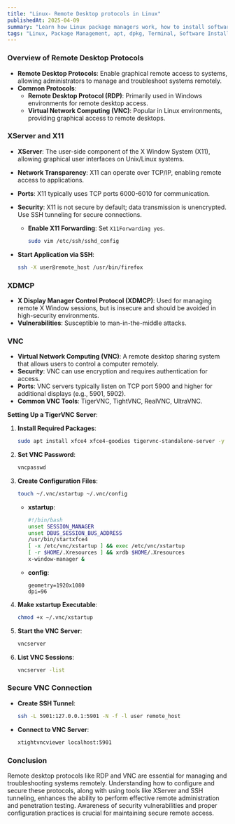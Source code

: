 ```yaml
---
title: "Linux- Remote Desktop protocols in Linux"
publishedAt: 2025-04-09
summary: "Learn how Linux package managers work, how to install software, and manage dependencies with apt, dpkg, and more."
tags: "Linux, Package Management, apt, dpkg, Terminal, Software Installation"
---
```



### Overview of Remote Desktop Protocols

- **Remote Desktop Protocols**: Enable graphical remote access to systems, allowing administrators to manage and troubleshoot systems remotely.
- **Common Protocols**:
    - **Remote Desktop Protocol (RDP)**: Primarily used in Windows environments for remote desktop access.
    - **Virtual Network Computing (VNC)**: Popular in Linux environments, providing graphical access to remote desktops.

### XServer and X11

- **XServer**: The user-side component of the X Window System (X11), allowing graphical user interfaces on Unix/Linux systems.
- **Network Transparency**: X11 can operate over TCP/IP, enabling remote access to applications.
- **Ports**: X11 typically uses TCP ports 6000-6010 for communication.
- **Security**: X11 is not secure by default; data transmission is unencrypted. Use SSH tunneling for secure connections.
    - **Enable X11 Forwarding**:
    Set `X11Forwarding yes`.
        
        ```bash
        sudo vim /etc/ssh/sshd_config
        
        ```
        
- **Start Application via SSH**:
    
    ```bash
    ssh -X user@remote_host /usr/bin/firefox
    
    ```
    

### XDMCP

- **X Display Manager Control Protocol (XDMCP)**: Used for managing remote X Window sessions, but is insecure and should be avoided in high-security environments.
- **Vulnerabilities**: Susceptible to man-in-the-middle attacks.

### VNC

- **Virtual Network Computing (VNC)**: A remote desktop sharing system that allows users to control a computer remotely.
- **Security**: VNC can use encryption and requires authentication for access.
- **Ports**: VNC servers typically listen on TCP port 5900 and higher for additional displays (e.g., 5901, 5902).
- **Common VNC Tools**: TigerVNC, TightVNC, RealVNC, UltraVNC.

**Setting Up a TigerVNC Server**:

1. **Install Required Packages**:
    
    ```bash
    sudo apt install xfce4 xfce4-goodies tigervnc-standalone-server -y
    
    ```
    
2. **Set VNC Password**:
    
    ```bash
    vncpasswd
    
    ```
    
3. **Create Configuration Files**:
    
    ```bash
    touch ~/.vnc/xstartup ~/.vnc/config
    
    ```
    
    - **xstartup**:
        
        ```bash
        #!/bin/bash
        unset SESSION_MANAGER
        unset DBUS_SESSION_BUS_ADDRESS
        /usr/bin/startxfce4
        [ -x /etc/vnc/xstartup ] && exec /etc/vnc/xstartup
        [ -r $HOME/.Xresources ] && xrdb $HOME/.Xresources
        x-window-manager &
        
        ```
        
    - **config**:
        
        ```
        geometry=1920x1080
        dpi=96
        
        ```
        
4. **Make xstartup Executable**:
    
    ```bash
    chmod +x ~/.vnc/xstartup
    
    ```
    
5. **Start the VNC Server**:
    
    ```bash
    vncserver
    
    ```
    
6. **List VNC Sessions**:
    
    ```bash
    vncserver -list
    
    ```
    

### Secure VNC Connection

- **Create SSH Tunnel**:
    
    ```bash
    ssh -L 5901:127.0.0.1:5901 -N -f -l user remote_host
    
    ```
    
- **Connect to VNC Server**:
    
    ```bash
    xtightvncviewer localhost:5901
    
    ```
    

### Conclusion

Remote desktop protocols like RDP and VNC are essential for managing and troubleshooting systems remotely. Understanding how to configure and secure these protocols, along with using tools like XServer and SSH tunneling, enhances the ability to perform effective remote administration and penetration testing. Awareness of security vulnerabilities and proper configuration practices is crucial for maintaining secure remote access.